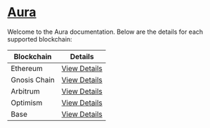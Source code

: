 # [Aura](https://aura.finance/)

Welcome to the Aura documentation. Below are the details for each supported blockchain:

| Blockchain   | Details                         |
| ------------ | ------------------------------- |
| Ethereum     | [View Details](./aura/ethereum) |
| Gnosis Chain | [View Details](./aura/gnosis)   |
| Arbitrum     | [View Details](./aura/arbitrum) |
| Optimism     | [View Details](./aura/optimism) |
| Base         | [View Details](./aura/base)     |
